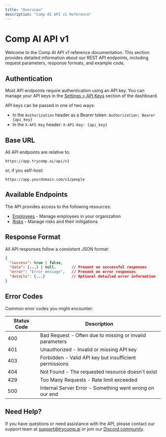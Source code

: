 ```yaml
---
title: "Overview"
description: "Comp AI API v1 Reference"
---
```


# Comp AI API v1

Welcome to the Comp AI API v1 reference documentation. This section provides detailed information about our REST API endpoints, including request parameters, response formats, and example code.

## Authentication

Most API endpoints require authentication using an API key. You can manage your API keys in the [Settings > API Keys](https://app.trycomp.ai/settings/api-keys) section of the dashboard.

API keys can be passed in one of two ways:

- In the `Authorization` header as a Bearer token: `Authorization: Bearer {api_key}`
- In the `X-API-Key` header: `X-API-Key: {api_key}`

## Base URL

All API endpoints are relative to:

```
https://app.trycomp.ai/api/v1
```

or, if you self-host:

```
https://app.yourdomain.com/v1/people
```

## Available Endpoints

The API provides access to the following resources:

- [Employees](/api-reference/v1/people) - Manage employees in your organization
- [Risks](/api-reference/v1/risks) - Manage risks and their mitigations

## Response Format

All API responses follow a consistent JSON format:

```json
{
  "success": true | false,
  "data": {...} | null,       // Present on successful responses
  "error": "Error message",   // Present on error responses
  "details": {...}            // Optional detailed error information
}
```

## Error Codes

Common error codes you might encounter:

| Status Code | Description                                              |
| ----------- | -------------------------------------------------------- |
| 400         | Bad Request - Often due to missing or invalid parameters |
| 401         | Unauthorized - Invalid or missing API key                |
| 403         | Forbidden - Valid API key but insufficient permissions   |
| 404         | Not Found - The requested resource doesn't exist         |
| 429         | Too Many Requests - Rate limit exceeded                  |
| 500         | Internal Server Error - Something went wrong on our end  |

## Need Help?

If you have questions or need assistance with the API, please contact our support team at [support@trycomp.ai](mailto:hello@trycomp.ai) or join our [Discord community](https://discord.gg/compai).
